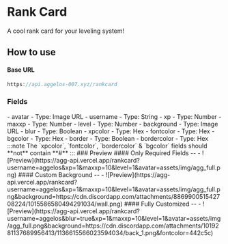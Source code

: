 # Rank Card
A cool rank card for your leveling system!
## How to use
#### Base URL 
```js
https://api.aggelos-007.xyz/rankcard
```
### Fields

<Tabs>
  <TabItem value="required" label="Required">
    - avatar
        - Type: Image URL
    - username 
      - Type: String
    - xp
        - Type: Number
    - maxxp
        - Type: Number
    - level
        - Type: Number
  </TabItem>
  <TabItem value="optional" label="Optional">
    - background 
        - Type: Image URL
    - blur 
        - Type: Boolean
    - xpcolor 
        - Type: Hex
    - fontcolor 
        - Type: Hex
    - bgcolor 
        - Type: Hex
    - border
        - Type: Boolean
    - bordercolor
        - Type: Hex
:::note
    The `xpcolor`, `fontcolor`, `bordercolor` & `bgcolor` fields should **not** contain **#**
:::
    </TabItem>
</Tabs>
### Preview

<BrowserWindow url="https://api.aggelos-007.xyz/rankcard?username=aggelos&xp=1&maxxp=10&level=1&avatar=assets/img/agg_full.png">
  #### Only Required Fields
  -- -
  ![Preview](https://agg-api.vercel.app/rankcard?username=aggelos&xp=1&maxxp=10&level=1&avatar=assets/img/agg_full.png)
</BrowserWindow>

<BrowserWindow url="https://api.aggelos-007.xyz/rankcard?username=aggelos&xp=1&maxxp=10&level=1&avatar=assets/img/agg_full.png&background=https://cdn.discordapp.com/attachments/886990051542708224/1015586580494291034/wall.png">
  #### Custom Background
  -- -
  ![Preview](https://agg-api.vercel.app/rankcard?username=aggelos&xp=1&maxxp=10&level=1&avatar=assets/img/agg_full.png&background=https://cdn.discordapp.com/attachments/886990051542708224/1015586580494291034/wall.png)
</BrowserWindow>

<BrowserWindow url="https://api.aggelos-007.xyz/rankcard?username=aggelos&blur=true&xp=1&maxxp=10&level=1&avatar=assets/img/agg_full.png&background=https://cdn.discordapp.com/attachments/1019281137689956413/1136615566023594034/back_1.png&fontcolor=442c5c">
  #### Fully Customized
  -- -
  ![Preview](https://agg-api.vercel.app/rankcard?username=aggelos&blur=true&xp=1&maxxp=10&level=1&avatar=assets/img/agg_full.png&background=https://cdn.discordapp.com/attachments/1019281137689956413/1136615566023594034/back_1.png&fontcolor=442c5c)
</BrowserWindow>